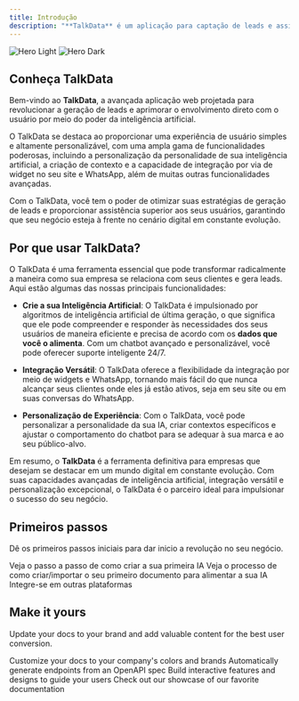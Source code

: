 ---
title: Introdução
description: "**TalkData** é um aplicação para captação de leads e assistência direta com o usuário através de inteligência artificial."
---

<img
  className="block dark:hidden"
  src="/images/hero-light.svg"
  alt="Hero Light"
/>
<img
  className="hidden dark:block"
  src="/images/hero-dark.svg"
  alt="Hero Dark"
/>

## Conheça **TalkData**

Bem-vindo ao **TalkData**, a avançada aplicação web projetada para revolucionar a geração de leads e aprimorar o envolvimento direto com o usuário por meio do poder da inteligência artificial.

O TalkData se destaca ao proporcionar uma experiência de usuário simples e altamente personalizável, com uma ampla gama de funcionalidades poderosas, incluindo a personalização da personalidade de sua inteligência artificial, a criação de contexto e a capacidade de integração por via de widget no seu site e WhatsApp, além de muitas outras funcionalidades avançadas. 

Com o TalkData, você tem o poder de otimizar suas estratégias de geração de leads e proporcionar assistência superior aos seus usuários, garantindo que seu negócio esteja à frente no cenário digital em constante evolução.

## Por que usar TalkData?

O TalkData é uma ferramenta essencial que pode transformar radicalmente a maneira como sua empresa se relaciona com seus clientes e gera leads. Aqui estão algumas das nossas principais funcionalidades:

- **Crie a sua Inteligência Artificial**: O TalkData é impulsionado por algoritmos de inteligência artificial de última geração, o que significa que ele pode compreender e responder às necessidades dos seus usuários de maneira eficiente e precisa de acordo com os **dados que você o alimenta**. Com um chatbot avançado e personalizável, você pode oferecer suporte inteligente 24/7.

- **Integração Versátil**: O TalkData oferece a flexibilidade da integração por meio de widgets e WhatsApp, tornando mais fácil do que nunca alcançar seus clientes onde eles já estão ativos, seja em seu site ou em suas conversas do WhatsApp.

- **Personalização de Experiência**: Com o TalkData, você pode personalizar a personalidade da sua IA, criar contextos específicos e ajustar o comportamento do chatbot para se adequar à sua marca e ao seu público-alvo.

Em resumo, o **TalkData** é a ferramenta definitiva para empresas que desejam se destacar em um mundo digital em constante evolução. Com suas capacidades avançadas de inteligência artificial, integração versátil e personalização excepcional, o TalkData é o parceiro ideal para impulsionar o sucesso do seu negócio.

## Primeiros passos

Dê os primeiros passos iniciais para dar inicio a revolução no seu negócio.

<CardGroup cols={2}>
  <Card
    title="Crie seu primeiro chatbot"
    icon="pen-to-square"
    href="https://mintlify.com/docs/quickstart"
  >
    Veja o passo a passo de como criar a sua primeira IA
  </Card>
  <Card
    title="Crie o seu primeiro documento"
    icon="files"
    href="https://mintlify.com/docs/development"
  >
    Veja o processo de como criar/importar o seu primeiro documento para alimentar a sua IA
  </Card>
   <Card
    title="Configure as suas conexões"
    icon="link"
    href="https://mintlify.com/docs/development"
  >
   Integre-se em outras plataformas
  </Card>
</CardGroup>

## Make it yours

Update your docs to your brand and add valuable content for the best user conversion.

<CardGroup cols={2}>
  <Card
    title="Customize Style"
    icon="palette"
    href="https://mintlify.com/docs/settings/global"
  >
    Customize your docs to your company's colors and brands
  </Card>
  <Card
    title="Reference APIs"
    icon="code"
    href="https://mintlify.com/docs/api-playground/openapi"
  >
    Automatically generate endpoints from an OpenAPI spec
  </Card>
  <Card
    title="Add Components"
    icon="screwdriver-wrench"
    href="https://mintlify.com/docs/components/accordion"
  >
    Build interactive features and designs to guide your users
  </Card>
  <Card
    title="Get Inspiration"
    icon="stars"
    href="https://mintlify.com/showcase"
  >
    Check out our showcase of our favorite documentation
  </Card>
</CardGroup>
